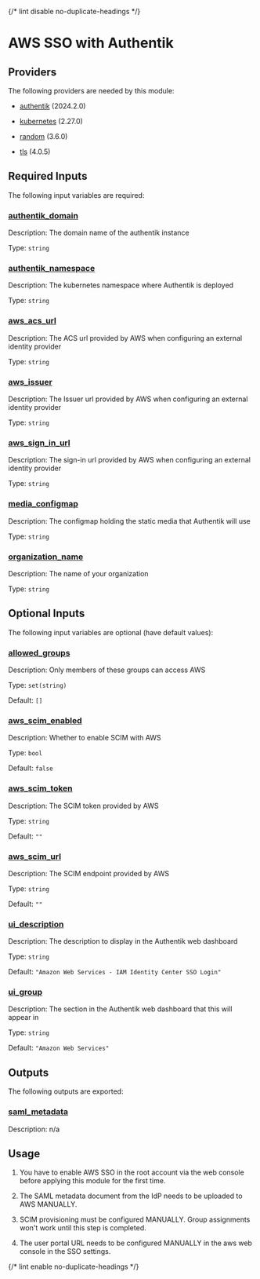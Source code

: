 
{/* lint disable no-duplicate-headings */}

# AWS SSO with Authentik

<ModuleHeader name="authentik_aws_sso" sourceHref="https://github.com/Panfactum/stack/tree/__PANFACTUM_VERSION_EDGE__/packages/infrastructure/authentik_aws_sso" status="stable" type="live" />

## Providers

The following providers are needed by this module:

* [authentik](#requirement_authentik) (2024.2.0)

* [kubernetes](https://registry.terraform.io/providers/hashicorp/kubernetes/2.27.0/docs) (2.27.0)

* [random](https://registry.terraform.io/providers/hashicorp/random/3.6.0/docs) (3.6.0)

* [tls](#requirement_tls) (4.0.5)

## Required Inputs

The following input variables are required:

### <a name="input_authentik_domain" /> [authentik\_domain](#input_authentik_domain)

Description: The domain name of the authentik instance

Type: `string`

### <a name="input_authentik_namespace" /> [authentik\_namespace](#input_authentik_namespace)

Description: The kubernetes namespace where Authentik is deployed

Type: `string`

### <a name="input_aws_acs_url" /> [aws\_acs\_url](#input_aws_acs_url)

Description: The ACS url provided by AWS when configuring an external identity provider

Type: `string`

### <a name="input_aws_issuer" /> [aws\_issuer](#input_aws_issuer)

Description: The Issuer url provided by AWS when configuring an external identity provider

Type: `string`

### <a name="input_aws_sign_in_url" /> [aws\_sign\_in\_url](#input_aws_sign_in_url)

Description: The sign-in url provided by AWS when configuring an external identity provider

Type: `string`

### <a name="input_media_configmap" /> [media\_configmap](#input_media_configmap)

Description: The configmap holding the static media that Authentik will use

Type: `string`

### <a name="input_organization_name" /> [organization\_name](#input_organization_name)

Description: The name of your organization

Type: `string`

## Optional Inputs

The following input variables are optional (have default values):

### <a name="input_allowed_groups" /> [allowed\_groups](#input_allowed_groups)

Description: Only members of these groups can access AWS

Type: `set(string)`

Default: `[]`

### <a name="input_aws_scim_enabled" /> [aws\_scim\_enabled](#input_aws_scim_enabled)

Description: Whether to enable SCIM with AWS

Type: `bool`

Default: `false`

### <a name="input_aws_scim_token" /> [aws\_scim\_token](#input_aws_scim_token)

Description: The SCIM token provided by AWS

Type: `string`

Default: `""`

### <a name="input_aws_scim_url" /> [aws\_scim\_url](#input_aws_scim_url)

Description: The SCIM endpoint provided by AWS

Type: `string`

Default: `""`

### <a name="input_ui_description" /> [ui\_description](#input_ui_description)

Description: The description to display in the Authentik web dashboard

Type: `string`

Default: `"Amazon Web Services - IAM Identity Center SSO Login"`

### <a name="input_ui_group" /> [ui\_group](#input_ui_group)

Description: The section in the Authentik web dashboard that this will appear in

Type: `string`

Default: `"Amazon Web Services"`

## Outputs

The following outputs are exported:

### <a name="output_saml_metadata" /> [saml\_metadata](#output_saml_metadata)

Description: n/a

## Usage

1. You have to enable AWS SSO in the root account via the web console
   before applying this module for the first time.

2. The SAML metadata document from the IdP needs to be uploaded to AWS MANUALLY.

3. SCIM provisioning must be configured MANUALLY. Group assignments won't work until this step is completed.

4. The user portal URL needs to be configured MANUALLY in the aws web console in the SSO settings.

{/* lint enable no-duplicate-headings */}
